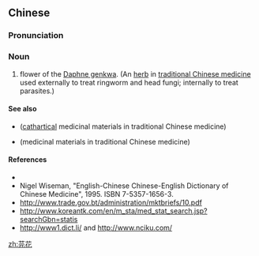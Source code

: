 ==Chinese==
{{zh-forms}}

===Pronunciation===
{{zh-pron
|m=yuánhuā
|cat=n
}}

===Noun===
{{zh-noun}}

# flower of the [[w:Daphne genkwa|Daphne genkwa]]. (An [[herb]] in [[traditional Chinese medicine]] used externally to treat ringworm and head fungi; internally to treat parasites.)

====See also====
* {{l|zh|泻下药}} ([[cathartical]] medicinal materials in traditional Chinese medicine)
* {{l|zh|药材}} (medicinal materials in traditional Chinese medicine)

====References====
* {{pedialite|芫花|lang=zh}}
* Nigel Wiseman, "English-Chinese Chinese-English Dictionary of Chinese Medicine", 1995. ISBN 7-5357-1656-3.
* http://www.trade.gov.bt/administration/mktbriefs/10.pdf
* http://www.koreantk.com/en/m_sta/med_stat_search.jsp?searchGbn=statis
* http://www1.dict.li/ and http://www.nciku.com/

[[zh:芫花]]